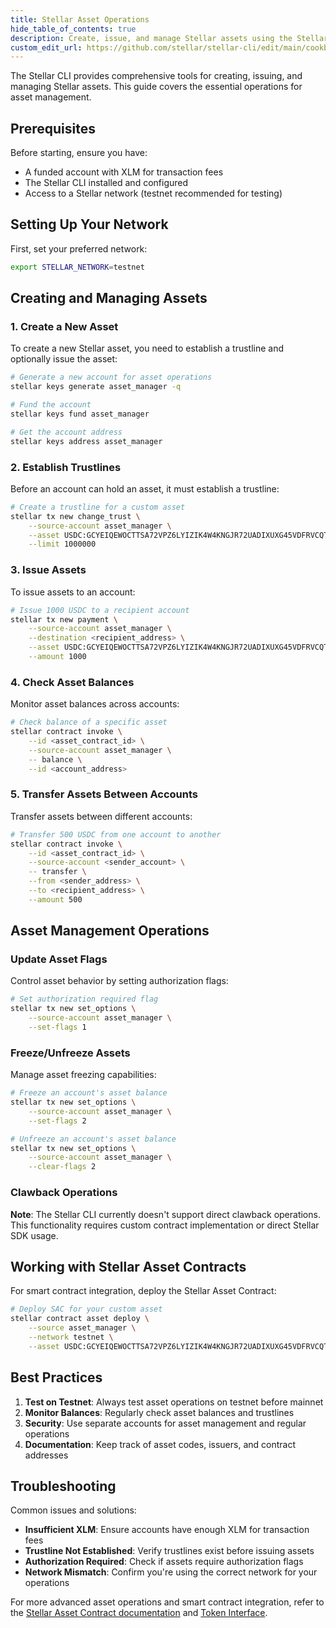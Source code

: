 ```yaml
---
title: Stellar Asset Operations
hide_table_of_contents: true
description: Create, issue, and manage Stellar assets using the Stellar CLI
custom_edit_url: https://github.com/stellar/stellar-cli/edit/main/cookbook/stellar-asset-operations.mdx
---
```


The Stellar CLI provides comprehensive tools for creating, issuing, and managing Stellar assets. This guide covers the essential operations for asset management.

## Prerequisites

Before starting, ensure you have:
- A funded account with XLM for transaction fees
- The Stellar CLI installed and configured
- Access to a Stellar network (testnet recommended for testing)

## Setting Up Your Network

First, set your preferred network:

```bash
export STELLAR_NETWORK=testnet
```

## Creating and Managing Assets

### 1. Create a New Asset

To create a new Stellar asset, you need to establish a trustline and optionally issue the asset:

```bash
# Generate a new account for asset operations
stellar keys generate asset_manager -q

# Fund the account
stellar keys fund asset_manager

# Get the account address
stellar keys address asset_manager
```

### 2. Establish Trustlines

Before an account can hold an asset, it must establish a trustline:

```bash
# Create a trustline for a custom asset
stellar tx new change_trust \
    --source-account asset_manager \
    --asset USDC:GCYEIQEWOCTTSA72VPZ6LYIZIK4W4KNGJR72UADIXUXG45VDFRVCQTYE \
    --limit 1000000
```

### 3. Issue Assets

To issue assets to an account:

```bash
# Issue 1000 USDC to a recipient account
stellar tx new payment \
    --source-account asset_manager \
    --destination <recipient_address> \
    --asset USDC:GCYEIQEWOCTTSA72VPZ6LYIZIK4W4KNGJR72UADIXUXG45VDFRVCQTYE \
    --amount 1000
```

### 4. Check Asset Balances

Monitor asset balances across accounts:

```bash
# Check balance of a specific asset
stellar contract invoke \
    --id <asset_contract_id> \
    --source-account asset_manager \
    -- balance \
    --id <account_address>
```

### 5. Transfer Assets Between Accounts

Transfer assets between different accounts:

```bash
# Transfer 500 USDC from one account to another
stellar contract invoke \
    --id <asset_contract_id> \
    --source-account <sender_account> \
    -- transfer \
    --from <sender_address> \
    --to <recipient_address> \
    --amount 500
```

## Asset Management Operations

### Update Asset Flags

Control asset behavior by setting authorization flags:

```bash
# Set authorization required flag
stellar tx new set_options \
    --source-account asset_manager \
    --set-flags 1
```

### Freeze/Unfreeze Assets

Manage asset freezing capabilities:

```bash
# Freeze an account's asset balance
stellar tx new set_options \
    --source-account asset_manager \
    --set-flags 2

# Unfreeze an account's asset balance
stellar tx new set_options \
    --source-account asset_manager \
    --clear-flags 2
```

### Clawback Operations

**Note**: The Stellar CLI currently doesn't support direct clawback operations. This functionality requires custom contract implementation or direct Stellar SDK usage.

## Working with Stellar Asset Contracts

For smart contract integration, deploy the Stellar Asset Contract:

```bash
# Deploy SAC for your custom asset
stellar contract asset deploy \
    --source asset_manager \
    --network testnet \
    --asset USDC:GCYEIQEWOCTTSA72VPZ6LYIZIK4W4KNGJR72UADIXUXG45VDFRVCQTYE
```

## Best Practices

1. **Test on Testnet**: Always test asset operations on testnet before mainnet
2. **Monitor Balances**: Regularly check asset balances and trustlines
3. **Security**: Use separate accounts for asset management and regular operations
4. **Documentation**: Keep track of asset codes, issuers, and contract addresses

## Troubleshooting

Common issues and solutions:

- **Insufficient XLM**: Ensure accounts have enough XLM for transaction fees
- **Trustline Not Established**: Verify trustlines exist before issuing assets
- **Authorization Required**: Check if assets require authorization flags
- **Network Mismatch**: Confirm you're using the correct network for your operations

For more advanced asset operations and smart contract integration, refer to the [Stellar Asset Contract documentation](../../../tokens/stellar-asset-contract.mdx) and [Token Interface](../../../tokens/token-interface.mdx).

